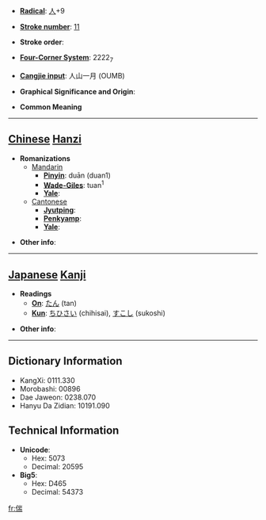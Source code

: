 * '''[[Wiktionary:Chinese radical index| Radical]]''': [[Wiktionary:Chinese radical index 人|人]]+9

* '''[[Wiktionary:Chinese total strokes index|Stroke number]]''': [[Wiktionary:Chinese total strokes index 11|11]]

* '''Stroke order''': 

* '''[[Wiktionary:Chinese four corner index|Four-Corner System]]''': 2222<sub>7</sub>

* '''[[Wiktionary:Chinese Cangjie index|Cangjie input]]''': 人山一月 (OUMB)

* '''Graphical Significance and Origin''': 

* '''Common Meaning'''

----

== [[Chinese]] [[Hanzi]] ==

* '''Romanizations'''
** [[Mandarin]]
*** '''[[Pinyin]]''': duān (duan1)
*** '''[[Wade-Giles]]''': tuan<sup>1</sup>
*** '''[[Yale]]''': 
**[[Cantonese]]
***'''[[Jyutping]]''':
***'''[[Penkyamp]]''': 
***'''[[Yale]]''': 

* '''Other info''': 

----

== [[Japanese]] [[Kanji]] ==

* '''Readings'''
** '''[[On]]''': [[たん]] (tan)
** '''[[Kun]]''': [[ちひさい]] (chihisai), [[すこし]] (sukoshi)

* '''Other info''':  

----

== Dictionary Information ==

* KangXi: 0111.330
* Morobashi: 00896
* Dae Jaweon: 0238.070
* Hanyu Da Zidian: 10191.090

== Technical Information ==

* '''Unicode''':
** Hex: 5073
** Decimal: 20595
* '''Big5''':
** Hex: D465
** Decimal: 54373

[[fr:偳]]